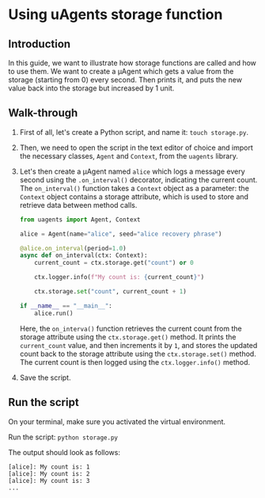 # Using uAgents storage function

## Introduction

In this guide, we want to illustrate how storage functions are called and how to use them. We want to create a μAgent which gets a value from the storage (starting from 0) every second. Then prints it, and puts the new value back into the storage but increased by 1 unit.

## Walk-through

1. First of all, let's create a Python script, and name it: `touch storage.py`.
2. Then, we need to open the script in the text editor of choice and import the necessary classes, `Agent` and `Context`, from the `uagents` library.
3. Let's then create a μAgent named `alice` which logs a message every second using the `.on_interval()` decorator, indicating the current count. The `on_interval()` function takes a `Context` object as a parameter: the `Context` object contains a storage attribute, which is used to store and retrieve data between method calls.

    ```py copy filename="storage.py"
    from uagents import Agent, Context

    alice = Agent(name="alice", seed="alice recovery phrase")
   
    @alice.on_interval(period=1.0)
    async def on_interval(ctx: Context):
        current_count = ctx.storage.get("count") or 0
   
        ctx.logger.info(f"My count is: {current_count}")
   
        ctx.storage.set("count", current_count + 1)
   
    if __name__ == "__main__":
        alice.run()
    ```

    Here, the `on_interva()` function retrieves the current count from the storage attribute using the `ctx.storage.get()` method. It prints the `current_count` value, and then increments it by `1`, and stores the updated count back to the storage attribute using the `ctx.storage.set()` method. The current count is then logged using the `ctx.logger.info()` method.

4. Save the script.

## Run the script

On your terminal, make sure you activated the virtual environment.

Run the script: `python storage.py`

The output should look as follows:

```
[alice]: My count is: 1
[alice]: My count is: 2
[alice]: My count is: 3
...
```
